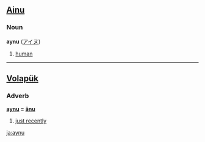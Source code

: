 ==[[Ainu]]==

===Noun===
'''aynu''' ([[アイヌ]])

# [[human]]

----

==[[Volapük]]==

===Adverb===
'''[[aynu]] = [[änu]]'''

# [[just recently]]

[[ja:aynu]]